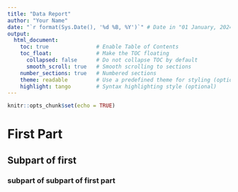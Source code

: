```yaml
---
title: "Data Report"
author: "Your Name"
date: "`r format(Sys.Date(), '%d %B, %Y')`" # Date in "01 January, 2024" format
output:
  html_document:
    toc: true               # Enable Table of Contents
    toc_float:              # Make the TOC floating
      collapsed: false      # Do not collapse TOC by default
      smooth_scroll: true   # Smooth scrolling to sections
    number_sections: true   # Numbered sections
    theme: readable         # Use a predefined theme for styling (optional)
    highlight: tango        # Syntax highlighting style (optional)
---
```


```r
knitr::opts_chunk$set(echo = TRUE)
```

# First Part

## Subpart of first

### subpart of subpart of first part
